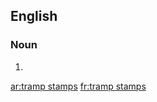==English==

===Noun===
{{head|en|plural}}

# {{plural of|tramp stamp|lang=en|nocat=1}}

[[ar:tramp stamps]]
[[fr:tramp stamps]]